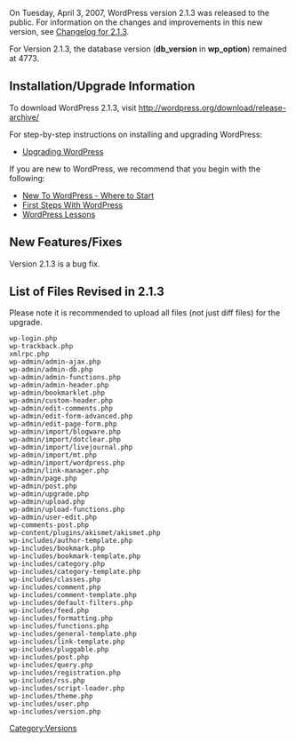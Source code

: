 On Tuesday, April 3, 2007, WordPress version 2.1.3 was released to the public. For information on the changes and improvements in this new version, see [[Changelog/2.1.3|Changelog for 2.1.3]].  

For Version 2.1.3, the database version ('''db_version''' in '''wp_option''') remained at 4773.

==Installation/Upgrade Information==
To download WordPress 2.1.3, visit http://wordpress.org/download/release-archive/

For step-by-step instructions on installing and upgrading WordPress:

* [[Upgrading WordPress]]

If you are new to WordPress, we recommend that you begin with the following:
* [[New To WordPress - Where to Start]]
* [[First Steps With WordPress]]
* [[WordPress Lessons]]

==New Features/Fixes==
Version 2.1.3 is a bug fix.

==List of Files Revised in 2.1.3==
Please note it is recommended to upload all files (not just diff files) for the upgrade.

<pre>
wp-login.php
wp-trackback.php
xmlrpc.php
wp-admin/admin-ajax.php
wp-admin/admin-db.php
wp-admin/admin-functions.php
wp-admin/admin-header.php
wp-admin/bookmarklet.php
wp-admin/custom-header.php
wp-admin/edit-comments.php
wp-admin/edit-form-advanced.php
wp-admin/edit-page-form.php
wp-admin/import/blogware.php
wp-admin/import/dotclear.php
wp-admin/import/livejournal.php
wp-admin/import/mt.php
wp-admin/import/wordpress.php
wp-admin/link-manager.php
wp-admin/page.php
wp-admin/post.php
wp-admin/upgrade.php
wp-admin/upload.php
wp-admin/upload-functions.php
wp-admin/user-edit.php
wp-comments-post.php
wp-content/plugins/akismet/akismet.php
wp-includes/author-template.php
wp-includes/bookmark.php
wp-includes/bookmark-template.php
wp-includes/category.php
wp-includes/category-template.php
wp-includes/classes.php
wp-includes/comment.php
wp-includes/comment-template.php
wp-includes/default-filters.php
wp-includes/feed.php
wp-includes/formatting.php
wp-includes/functions.php
wp-includes/general-template.php
wp-includes/link-template.php
wp-includes/pluggable.php
wp-includes/post.php
wp-includes/query.php
wp-includes/registration.php
wp-includes/rss.php
wp-includes/script-loader.php
wp-includes/theme.php
wp-includes/user.php
wp-includes/version.php
</pre>

{{Versions}}

[[Category:Versions]]